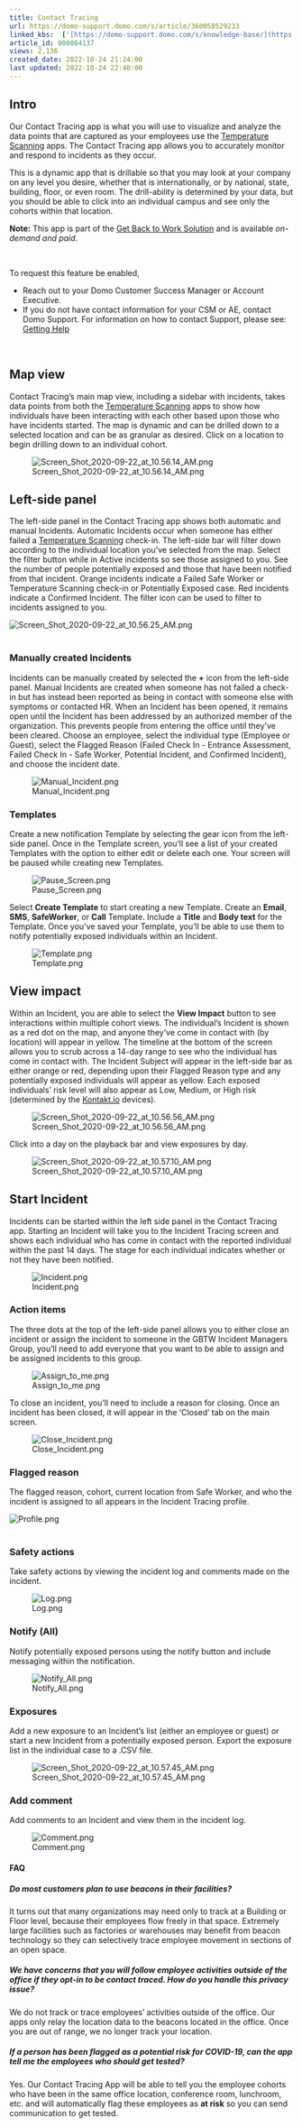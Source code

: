 ```yaml
---
title: Contact Tracing
url: https://domo-support.domo.com/s/article/360058529233
linked_kbs:  ['[https://domo-support.domo.com/s/knowledge-base/](https://domo-support.domo.com/s/knowledge-base/)', '[https://domo-support.domo.com/s/](https://domo-support.domo.com/s/)', '[https://domo-support.domo.com/s/topic/0TO5w000000ZampGAC](https://domo-support.domo.com/s/topic/0TO5w000000ZampGAC)', '[https://domo-support.domo.com/s/topic/0TO5w000000Zan9GAC](https://domo-support.domo.com/s/topic/0TO5w000000Zan9GAC)', '[https://domo-support.domo.com/s/article/360056653514](https://domo-support.domo.com/s/article/360056653514)', '[https://domo-support.domo.com/s/article/360056653654](https://domo-support.domo.com/s/article/360056653654)', '[https://domo-support.domo.com/s/article/360042922874](https://domo-support.domo.com/s/article/360042922874)', '[https://domo-support.domo.com/s/article/360058529233](https://domo-support.domo.com/s/article/360058529233)', '[https://domo-support.domo.com/s/topic/0TO5w000000Zan9GAC/available-apps](https://domo-support.domo.com/s/topic/0TO5w000000Zan9GAC/available-apps)', '[https://domo-support.domo.com/s/article/360043429933](https://domo-support.domo.com/s/article/360043429933)', '[https://domo-support.domo.com/s/article/360043429953](https://domo-support.domo.com/s/article/360043429953)', '[https://domo-support.domo.com/s/article/360042925494](https://domo-support.domo.com/s/article/360042925494)', '[https://domo-support.domo.com/s/article/360043429913](https://domo-support.domo.com/s/article/360043429913)', '[https://domo-support.domo.com/s/article/4408174643607](https://domo-support.domo.com/s/article/4408174643607)', '[https://domo-support.domo.com/s/login/](https://domo-support.domo.com/s/login/)']
article_id: 000004137
views: 2,136
created_date: 2022-10-24 21:24:00
last updated: 2022-10-24 22:40:00
---
```




Intro
-----


Our Contact Tracing app is what you will use to visualize and analyze the data points that are captured as your employees use the [Temperature Scanning](/s/article/360056653514 "https://knowledge.domo.com/The_Appstore/Available_Apps/Get_Back_to_Work_Solution#Safe_Worker") apps. The Contact Tracing app allows you to accurately monitor and respond to incidents as they occur.


This is a dynamic app that is drillable so that you may look at your company on any level you desire, whether that is internationally, or by national, state, building, floor, or even room. The drill-ability is determined by your data, but you should be able to click into an individual campus and see only the cohorts within that location.




 


**Note:** This app is part of the [Get Back to Work Solution](/s/article/360056653654 "Get Back to Work Solution") and is available *on-demand and paid*. 


 


To request this feature be enabled,


* Reach out to your Domo Customer Success Manager or Account Executive.
* If you do not have contact information for your CSM or AE, contact Domo Support. For information on how to contact Support, please see: [Getting Help](/s/article/360042922874 "Getting Help")






  
 


Map view
--------


Contact Tracing's main map view, including a sidebar with incidents, takes data points from both the [Temperature Scanning](/s/article/360056653514 "https://knowledge.domo.com/The_Appstore/Available_Apps/Get_Back_to_Work_Solution#Safe_Worker") apps to show how individuals have been interacting with each other based upon those who have incidents started. The map is dynamic and can be drilled down to a selected location and can be as granular as desired. Click on a location to begin drilling down to an individual cohort.


![Screen_Shot_2020-09-22_at_10.56.14_AM.png](Screen_Shot_2020-09-22_at_10.56.14_AM.png)


Left-side panel
---------------


The left-side panel in the Contact Tracing app shows both automatic and manual Incidents. Automatic Incidents occur when someone has either failed a [Temperature Scanning](/s/article/360056653514 "https://knowledge.domo.com/The_Appstore/Available_Apps/Get_Back_to_Work_Solution#Safe_Worker") check-in. The left-side bar will filter down according to the individual location you've selected from the map. Select the filter button while in Active incidents so see those assigned to you. See the number of people potentially exposed and those that have been notified from that incident. Orange incidents indicate a Failed Safe Worker or Temperature Scanning check-in or Potentially Exposed case. Red incidents indicate a Confirmed Incident. The filter icon can be used to filter to incidents assigned to you.


![Screen_Shot_2020-09-22_at_10.56.25_AM.png](Screen_Shot_2020-09-22_at_10.56.25_AM.png)  
 


### Manually created Incidents


Incidents can be manually created by selected the **+** icon from the left-side panel. Manual Incidents are created when someone has not failed a check-in but has instead been reported as being in contact with someone else with symptoms or contacted HR. When an Incident has been opened, it remains open until the Incident has been addressed by an authorized member of the organization. This prevents people from entering the office until they've been cleared. Choose an employee, select the individual type (Employee or Guest), select the Flagged Reason (Failed Check In - Entrance Assessment, Failed Check In - Safe Worker, Potential Incident, and Confirmed Incident), and choose the incident date. 


![Manual_Incident.png](Manual_Incident.png)


### Templates


Create a new notification Template by selecting the gear icon from the left-side panel. Once in the Template screen, you'll see a list of your created Templates with the option to either edit or delete each one. Your screen will be paused while creating new Templates. 


![Pause_Screen.png](Pause_Screen.png)


Select **Create Template** to start creating a new Template. Create an **Email**, **SMS**, **SafeWorker**, or **Call** Template. Include a **Title** and **Body text** for the Template. Once you've saved your Template, you'll be able to use them to notify potentially exposed individuals within an Incident.


![Template.png](Template.png)


View impact
-----------


Within an Incident, you are able to select the **View Impact** button to see interactions within multiple cohort views. The individual's Incident is shown as a red dot on the map, and anyone they've come in contact with (by location) will appear in yellow. The timeline at the bottom of the screen allows you to scrub across a 14-day range to see who the individual has come in contact with. The Incident Subject will appear in the left-side bar as either orange or red, depending upon their Flagged Reason type and any potentially exposed individuals will appear as yellow. Each exposed individuals' risk level will also appear as Low, Medium, or High risk (determined by the [Kontakt.io](http://Kontakt.io) devices).


![Screen_Shot_2020-09-22_at_10.56.56_AM.png](Screen_Shot_2020-09-22_at_10.56.56_AM.png)


Click into a day on the playback bar and view exposures by day. 


![Screen_Shot_2020-09-22_at_10.57.10_AM.png](Screen_Shot_2020-09-22_at_10.57.10_AM.png)


Start Incident
--------------


Incidents can be started within the left side panel in the Contact Tracing app. Starting an Incident will take you to the Incident Tracing screen and shows each individual who has come in contact with the reported individual within the past 14 days. The stage for each individual indicates whether or not they have been notified.


![Incident.png](Incident.png)


### Action items


The three dots at the top of the left-side panel allows you to either close an incident or assign the incident to someone in the GBTW Incident Managers Group, you'll need to add everyone that you want to be able to assign and be assigned incidents to this group. 


![Assign_to_me.png](Assign_to_me.png)


To close an incident, you'll need to include a reason for closing. Once an incident has been closed, it will appear in the 'Closed' tab on the main screen. 


![Close_Incident.png](Close_Incident.png)


### Flagged reason


The flagged reason, cohort, current location from Safe Worker, and who the incident is assigned to all appears in the Incident Tracing profile. 


![Profile.png](Profile.png)  
 


### Safety actions


Take safety actions by viewing the incident log and comments made on the incident. 


![Log.png](Log.png)


### Notify (All)


Notify potentially exposed persons using the notify button and include messaging within the notification.


![Notify_All.png](Notify_All.png)


### Exposures


Add a new exposure to an Incident’s list (either an employee or guest) or start a new Incident from a potentially exposed person. Export the exposure list in the individual case to a .CSV file. 


![Screen_Shot_2020-09-22_at_10.57.45_AM.png](Screen_Shot_2020-09-22_at_10.57.45_AM.png)


### Add comment


Add comments to an Incident and view them in the incident log. 


![Comment.png](Comment.png)


#### FAQ


##### Do most customers plan to use beacons in their facilities?


It turns out that many organizations may need only to track at a Building or Floor level, because their employees flow freely in that space. Extremely large facilities such as factories or warehouses may benefit from beacon technology so they can selectively trace employee movement in sections of an open space.


##### We have concerns that you will follow employee activities outside of the office if they opt-in to be contact traced. How do you handle this privacy issue?


We do not track or trace employees' activities outside of the office. Our apps only relay the location data to the beacons located in the office. Once you are out of range, we no longer track your location.


##### If a person has been flagged as a potential risk for COVID-19, can the app tell me the employees who should get tested?


Yes. Our Contact Tracing App will be able to tell you the employee cohorts who have been in the same office location, conference room, lunchroom, etc. and will automatically flag these employees as **at risk** so you can send communication to get tested.

